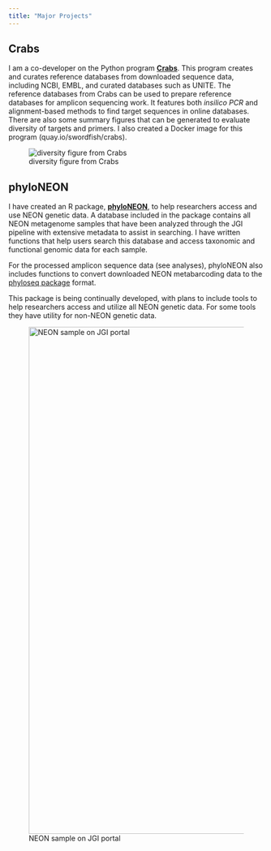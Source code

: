 ```yaml
---
title: "Major Projects"
---
```


## Crabs 

I am a co-developer on the Python program [**Crabs**](https://github.com/gjeunen/reference_database_creator). This program creates and curates reference databases from downloaded sequence data, including NCBI, EMBL, and curated databases such as UNITE. The reference databases from Crabs can be used to prepare reference databases for amplicon sequencing work. It features both *insilico PCR* and alignment-based methods to find target sequences in online databases. There are also some summary figures that can be generated to evaluate diversity of targets and primers. I also created a Docker image for this program (quay.io/swordfish/crabs).

![diversity figure from Crabs](images/diversity-figure.png)



## phyloNEON 

I have created an R package, [**phyloNEON**](https://github.com/NEONScience/phyloNEON), to help researchers access and use NEON genetic data. A database included in the package contains all NEON metagenome samples that have been analyzed through the JGI pipeline with extensive metadata to assist in searching. I have written functions that help users search this database and access taxonomic and functional genomic data for each sample. 

For the processed amplicon sequence data (see analyses), phyloNEON also includes functions to convert downloaded NEON metabarcoding data to the [phyloseq package](https://joey711.github.io/phyloseq/) format.

This package is being continually developed, with plans to include tools to help researchers access and utilize all NEON genetic data. For some tools they have utility for non-NEON genetic data.

![NEON sample on JGI portal](images/bona_example_on_img.png){width="1000"}
